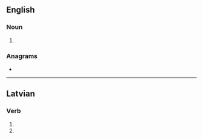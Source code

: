 ==English==

===Noun===
{{head|en|noun form}}

# {{plural of|en|zel}}

===Anagrams===
* {{anagrams|en|a=elsz|Selz}}

----

==Latvian==

===Verb===
{{head|lv|verb form}}

# {{lv-inflection of|zelt|3rd|s|fut|ind|v}}
# {{lv-inflection of|zelt|3rd|p|fut|ind|v}}
